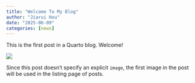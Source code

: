 ```yaml
---
title: "Welcome To My Blog"
author: "Jiarui Hou"
date: "2025-06-09"
categories: [news]
---
```


This is the first post in a Quarto blog. Welcome!

![](images/R0000048.jpeg)

Since this post doesn't specify an explicit `image`, the first image in the post will be used in the listing page of posts.
